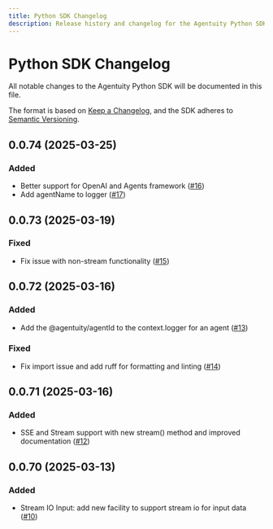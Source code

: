```yaml
---
title: Python SDK Changelog
description: Release history and changelog for the Agentuity Python SDK
---
```


# Python SDK Changelog

All notable changes to the Agentuity Python SDK will be documented in this file.

The format is based on [Keep a Changelog](https://keepachangelog.com/), and the SDK adheres to [Semantic Versioning](https://semver.org/).

## 0.0.74 (2025-03-25)

### Added
- Better support for OpenAI and Agents framework ([#16](https://github.com/agentuity/sdk-py/pull/16))
- Add agentName to logger ([#17](https://github.com/agentuity/sdk-py/pull/17))

## 0.0.73 (2025-03-19)

### Fixed
- Fix issue with non-stream functionality ([#15](https://github.com/agentuity/sdk-py/pull/15))

## 0.0.72 (2025-03-16)

### Added
- Add the @agentuity/agentId to the context.logger for an agent ([#13](https://github.com/agentuity/sdk-py/pull/13))

### Fixed
- Fix import issue and add ruff for formatting and linting ([#14](https://github.com/agentuity/sdk-py/pull/14))

## 0.0.71 (2025-03-16)

### Added
- SSE and Stream support with new stream() method and improved documentation ([#12](https://github.com/agentuity/sdk-py/pull/12))

## 0.0.70 (2025-03-13)

### Added
- Stream IO Input: add new facility to support stream io for input data ([#10](https://github.com/agentuity/sdk-py/pull/10))
